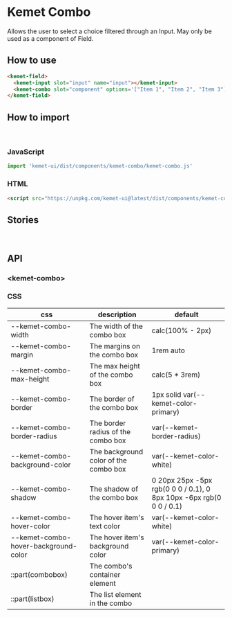 
<Meta title="Components/Combo" component="kemet-combo" />

# Kemet Combo

Allows the user to select a choice filtered through an Input. May only be used as a component of Field.


## How to use

```html
<kemet-field>
  <kemet-input slot="input" name="input"></kemet-input>
  <kemet-combo slot="component" options='["Item 1", "Item 2", "Item 3"]'></kemet-combo>
</kemet-field>
```

## How to import

<br />

### JavaScript
```javascript
import 'kemet-ui/dist/components/kemet-combo/kemet-combo.js'
```

### HTML
```html
<script src="https://unpkg.com/kemet-ui@latest/dist/components/kemet-combo/kemet-combo.js" type="module"></script>
```

## Stories

<Canvas>
  <Story name="Standard" story={stories.Standard} inline={false} height={380} />
</Canvas>

<br />

## API

### &lt;kemet-combo&gt;

<ArgsTable of="kemet-combo" />

### CSS

| css                                  | description                           | default                                                             |
| ------------------------------------ | ------------------------------------- | ------------------------------------------------------------------- |
| --kemet-combo-width                  | The width of the combo box            | calc(100% - 2px)                                                    |
| --kemet-combo-margin                 | The margins on the combo box          | 1rem auto                                                           |
| --kemet-combo-max-height             | The max height of the combo box       | calc(5 * 3rem)                                                      |
| --kemet-combo-border                 | The border of the combo box           | 1px solid var(--kemet-color-primary)                                |
| --kemet-combo-border-radius          | The border radius of the combo box    | var(--kemet-border-radius)                                          |
| --kemet-combo-background-color       | The background color of the combo box | var(--kemet-color-white)                                            |
| --kemet-combo-shadow                 | The shadow of the combo box           | 0 20px 25px -5px rgb(0 0 0 / 0.1), 0 8px 10px -6px rgb(0 0 0 / 0.1) |
| --kemet-combo-hover-color            | The hover item's text color           | var(--kemet-color-white)                                            |
| --kemet-combo-hover-background-color | The hover item's background color     | var(--kemet-color-primary)                                          |
| ::part(combobox)                     | The combo's container element         |                                                                     |
| ::part(listbox)                      | The list element in the combo         |                                                                     |
